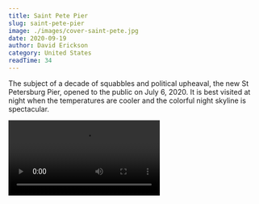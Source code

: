 ```yaml
---
title: Saint Pete Pier
slug: saint-pete-pier
image: ./images/cover-saint-pete.jpg
date: 2020-09-19
author: David Erickson
category: United States
readTime: 34
---
```



The subject of a decade of squabbles and political upheaval, the new St Petersburg Pier, opened to the public on July 6, 2020.
It is best visited at night when the temperatures are cooler and the colorful night skyline is spectacular.



<Video src="https://youtube.com/embed/1PCJBACmHGQ" title="Saint Pete Pier"/>

